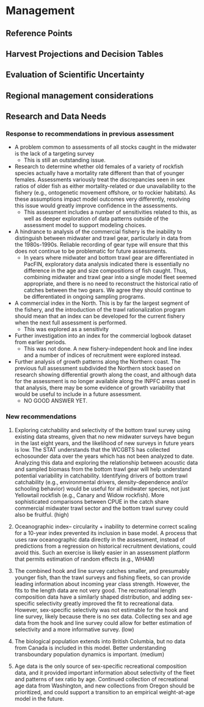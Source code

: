 # Management

## Reference Points

<!-- 1. Unfished spawning stock biomass, summary age biomass, and recruitment, along with unfished spawning stock output.  -->

<!-- 2. Reference points based on B40% for rockfish and round fish and on B25% for flatfish (spawning biomass and/or output, SPR, exploitation rate, equilibrium yield).  -->

<!-- 3.   Reference points based on default SPR proxy (spawning biomass and/or output, SPR, exploitation rate, equilibrium yield).  -->

<!-- 4. Reference points based on MSY (if estimated) (spawning biomass and/or output, SPR, exploitation rate, equilibrium yield).  -->

<!-- 5. Equilibrium yield curve showing various BMSY proxies.   -->

## Harvest Projections and Decision Tables

## Evaluation of Scientific Uncertainty

## Regional management considerations

## Research and Data Needs

### Response to recommendations in previous assessment

-   A problem common to assessments of all stocks caught in the midwater is the lack of a targeting survey
    -   This is still an outstanding issue.
-   Research to determine whether old females of a variety of rockfish species actually have a mortality rate different than that of younger females. Assessments variously treat the discrepancies seen in sex ratios of older fish as either mortality-related or due unavailability to the fishery (e.g., ontogenetic movement offshore, or to rockier habitats). As these assumptions impact model outcomes very differently, resolving this issue would greatly improve confidence in the assessments.
    -   This assessment includes a number of sensitivities related to this, as well as deeper exploration of data patterns outside of the assessment model to support modeling choices.
-   A hindrance to analysis of the commercial fishery is the inability to distinguish between midwater and trawl gear, particularly in data from the 1980s-1990s. Reliable recording of gear type will ensure that this does not continue to be problematic for future assessments.
    -   In years where midwater and bottom trawl gear are differentiated in PacFIN, exploratory data analysis indicated there is essentially no difference in the age and size compositions of fish caught. Thus, combining midwater and trawl gear into a single model fleet seemed appropriate, and there is no need to reconstruct the historical ratio of catches between the two gears. We agree they should continue to be differentiated in ongoing sampling programs.
-   A commercial index in the North. This is by far the largest segment of the fishery, and the introduction of the trawl rationalization program should mean that an index can be developed for the current fishery when the next full assessment is performed.
    -   This was explored as a sensitivity
-   Further investigation into an index for the commercial logbook dataset from earlier periods. 
    -   This was not done. A new fishery-independent hook and line index and a number of indices of recruitment were explored instead.
-   Further analysis of growth patterns along the Northern coast. The previous full assessment subdivided the Northern stock based on research showing differential growth along the coast, and although data for the assessment is no longer available along the INPFC areas used in that analysis, there may be some evidence of growth variability that would be useful to include in a future assessment. 
    -   NO GOOD ANSWER YET.

<!-- 1. Describe progress on Research and Data Needs items identified in the most recent previous stock assessment document and associated STAR panel report.  -->

<!-- 2. Describe new research and data needs and specify their priority (high, medium, low).  -->

### New recommendations

1.  Exploring catchability and selectivity of the bottom trawl survey using existing data streams, given that no new midwater surveys have begun in the last eight years, and the likelihood of new surveys in future years is low. The STAT understands that the WCGBTS has collected echosounder data over the years which has not been analyzed to date. Analyzing this data and exploring the relationship between acoustic data and sampled biomass from the bottom trawl gear will help understand potential variability in catchability. Identifying drivers of bottom trawl catchability (e.g., environmental drivers, density-dependence and/or schooling behavior) would be useful for all midwater species, not just Yellowtail rockfish (e.g., Canary and Widow rockfish). More sophisticated comparisons between CPUE in the catch share commercial midwater trawl sector and the bottom trawl survey could also be fruitful. (high)

2.  Oceanographic index-- circularity + inability to determine correct scaling for a 10-year index prevented its inclusion in base model. A process that uses raw oceanographic data directly in the assessment, instead of predictions from a regression on historical recruitment deviations, could avoid this. Such an exercise is likely easier in an assessment platform that permits estimation of random effects (e.g., WHAM)

3.  The combined hook and line survey catches smaller, and presumably younger fish, than the trawl surveys and fishing fleets, so can provide leading information about incoming year class strength. However, the fits to the length data are not very good. The recreational length composition data have a similarly shaped distribution, and adding sex-specific selectivity greatly improved the fit to recreational data. However, sex-specific selectivity was not estimable for the hook and line survey, likely because there is no sex data. Collecting sex and age data from the hook and line survey could allow for better estimation of selectivity and a more informative survey. (low)

4.  The biological population extends into British Columbia, but no data from Canada is included in this model. Better understanding transboundary population dynamics is important. (medium)

5.  Age data is the only source of sex-specific recreational composition data, and it provided important information about selectivity of the fleet and patterns of sex ratio by age. Continued collection of recreational age data from Washington, and new collections from Oregon should be prioritized, and could support a transition to an empirical weight-at-age model in the future.
